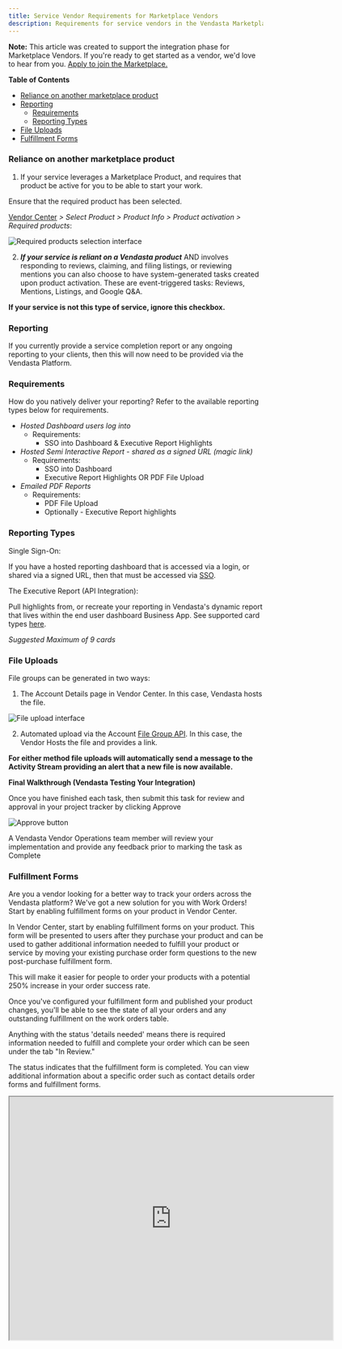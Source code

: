 ```yaml
---
title: Service Vendor Requirements for Marketplace Vendors
description: Requirements for service vendors in the Vendasta Marketplace, including reporting, file uploads, and fulfillment forms.
---
```


**Note:** This article was created to support the integration phase for Marketplace Vendors. If you're ready to get started as a vendor, we'd love to hear from you. [Apply to join the Marketplace.](https://www.vendasta.com/marketplace/vendors/)

**Table of Contents**

- [Reliance on another marketplace product](#1-reliance-on-another-marketplace-product)
- [Reporting](#2-reporting)
  - [Requirements](#3-requirements)
  - [Reporting Types](#4-reporting-types)
- [File Uploads](#5-file-uploads)
- [Fulfillment Forms](#6--fulfillment-forms-)

### **Reliance on another marketplace product**

1. If your service leverages a Marketplace Product, and requires that product be active for you to be able to start your work.

Ensure that the required product has been selected.

[Vendor Center](https://vendors.vendasta.com/) *> Select Product > Product Info > Product activation > Required products*:

![Required products selection interface](/img/partner-center/vendor-center/vendor-onboarding-guide/service-vendor-requirements/required-products.png)

2. ***If your service is reliant on a Vendasta product*** AND involves responding to reviews, claiming, and filing listings, or reviewing mentions you can also choose to have system-generated tasks created upon product activation. These are event-triggered tasks: Reviews, Mentions, Listings, and Google Q&A.

**If your service is not this type of service, ignore this checkbox.**

### **Reporting**

If you currently provide a service completion report or any ongoing reporting to your clients, then this will now need to be provided via the Vendasta Platform.

### **Requirements**

How do you natively deliver your reporting? Refer to the available reporting types below for requirements.

- *Hosted Dashboard users log into*
  - Requirements:
    - SSO into Dashboard & Executive Report Highlights
- *Hosted Semi Interactive Report - shared as a signed URL (magic link)*
  - Requirements:
    - SSO into Dashboard
    - Executive Report Highlights OR PDF File Upload
- *Emailed PDF Reports*
  - Requirements:
    - PDF File Upload
    - Optionally - Executive Report highlights

### **Reporting Types**

Single Sign-On:

If you have a hosted reporting dashboard that is accessed via a login, or shared via a signed URL, then that must be accessed via [SSO](https://developers.vendasta.com/vendor/d191b96068b71-sso-o-auth2-3-legged-flow).

The Executive Report (API Integration):

Pull highlights from, or recreate your reporting in Vendasta's dynamic report that lives within the end user dashboard Business App. See supported card types [here](https://developers.vendasta.com/vendor/ZG9jOjE2NTY5Mzk0-executive-report).

*Suggested Maximum of 9 cards*

### **File Uploads**

File groups can be generated in two ways:

1. The Account Details page in Vendor Center. In this case, Vendasta hosts the file.

![File upload interface](/img/partner-center/vendor-center/vendor-onboarding-guide/service-vendor-requirements/file-upload-interface.png)

2. Automated upload via the Account [File Group API](https://developers.vendasta.com/vendor/e8e7370a6bbc0-create-a-file-group). In this case, the Vendor Hosts the file and provides a link.

**For either method file uploads will automatically send a message to the Activity Stream providing an alert that a new file is now available.**


**Final Walkthrough (Vendasta Testing Your Integration)**

Once you have finished each task, then submit this task for review and approval in your project tracker by clicking Approve

![Approve button](/img/partner-center/vendor-center/vendor-onboarding-guide/service-vendor-requirements/approve-button.png)

A Vendasta Vendor Operations team member will review your implementation and provide any feedback prior to marking the task as Complete

### **Fulfillment Forms**

Are you a vendor looking for a better way to track your orders across the Vendasta platform? We've got a new solution for you with Work Orders! Start by enabling fulfillment forms on your product in Vendor Center.

In Vendor Center, start by enabling fulfillment forms on your product. This form will be presented to users after they purchase your product and can be used to gather additional information needed to fulfill your product or service by moving your existing purchase order form questions to the new post-purchase fulfillment form.

This will make it easier for people to order your products with a potential 250% increase in your order success rate.

Once you've configured your fulfillment form and published your product changes, you'll be able to see the state of all your orders and any outstanding fulfillment on the work orders table.

Anything with the status 'details needed' means there is required information needed to fulfill and complete your order which can be seen under the tab "In Review."

The status indicates that the fulfillment form is completed. You can view additional information about a specific order such as contact details order forms and fulfillment forms.

<iframe 
  src="https://drive.google.com/file/d/1k8YNG1r2_ORiaxGf8LqKQMFh91RrJVD1/preview" 
  width="640" 
  height="480" 
  allow="autoplay">
</iframe>